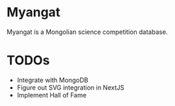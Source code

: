 # Myangat 
Myangat is a Mongolian science competition database.

# TODOs 
- Integrate with MongoDB 
- Figure out SVG integration in NextJS
- Implement Hall of Fame